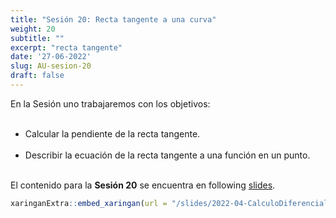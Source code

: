 ```yaml
---
title: "Sesión 20: Recta tangente a una curva"
weight: 20
subtitle: ""
excerpt: "recta tangente"
date: '27-06-2022'
slug: AU-sesion-20
draft: false
---
```


En la Sesión uno trabajaremos con los objetivos:<br/><br/>

 * Calcular la pendiente de la recta tangente. <br/> <br/>
 * Describir la ecuación de la recta tangente a una función en un punto. <br/> <br/>
 

 
El contenido para la **Sesión 20** se encuentra en following [slides](/slides/2022-04-CalculoDiferencial/AU-sesion-20).

```r
xaringanExtra::embed_xaringan(url = "/slides/2022-04-CalculoDiferencial/AU-sesion-20", ratio = "4:3")
```